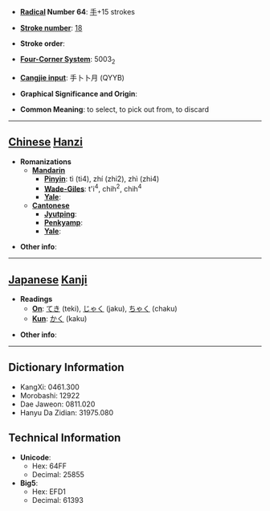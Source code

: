 * '''[[Wiktionary:Chinese radical index| Radical]] Number 64''': [[Wiktionary:Chinese radical index 手|手]]+15 strokes

* '''[[Wiktionary:Chinese total strokes index|Stroke number]]''': [[Wiktionary:Chinese total strokes index 18|18]]

* '''Stroke order''': 

* '''[[Wiktionary:Chinese four corner index|Four-Corner System]]''': 5003<sub>2</sub>

* '''[[Wiktionary:Chinese Cangjie index|Cangjie input]]''': 手卜卜月 (QYYB)

* '''Graphical Significance and Origin''': 

* '''Common Meaning''': to select, to pick out from, to discard

----

== [[Chinese]] [[Hanzi]] ==

* '''Romanizations'''
** '''[[Mandarin]]'''
*** '''[[Pinyin]]''': tì (ti4), zhí (zhi2), zhì (zhi4)
*** '''[[Wade-Giles]]''': t'i<sup>4</sup>, chih<sup>2</sup>, chih<sup>4</sup>
*** '''[[Yale]]''': 
** '''[[Cantonese]]'''
*** '''[[Jyutping]]''':
*** '''[[Penkyamp]]''': 
*** '''[[Yale]]''': 

* '''Other info''': 

----

== [[Japanese]] [[Kanji]] ==

* '''Readings'''
** '''[[On]]''': [[てき]] (teki), [[じゃく]] (jaku), [[ちゃく]] (chaku)
** '''[[Kun]]''': [[かく]] (kaku)

* '''Other info''':  

----

== Dictionary Information ==

* KangXi: 0461.300
* Morobashi: 12922
* Dae Jaweon: 0811.020
* Hanyu Da Zidian: 31975.080

== Technical Information ==

* '''Unicode''':
** Hex: 64FF
** Decimal: 25855
* '''Big5''':
** Hex: EFD1
** Decimal: 61393